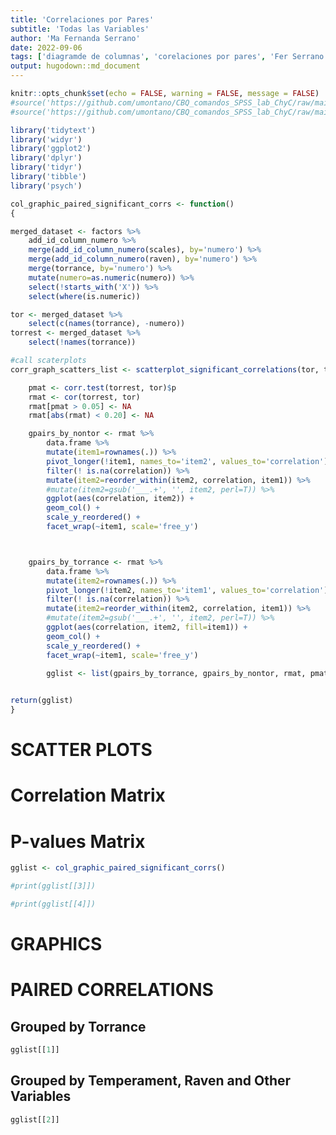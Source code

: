 ```yaml
---
title: 'Correlaciones por Pares'
subtitle: 'Todas las Variables'
author: 'Ma Fernanda Serrano'
date: 2022-09-06
tags: ['diagramde de columnas', 'corelaciones por pares', 'Fer Serrano', 'Torrance']
output: hugodown::md_document
---
```

```r
knitr::opts_chunk$set(echo = FALSE, warning = FALSE, message = FALSE)
#source('https://github.com/umontano/CBQ_comandos_SPSS_lab_ChyC/raw/main/correlation_graphics.R')
#source('https://github.com/umontano/CBQ_comandos_SPSS_lab_ChyC/raw/main/CBQ_comandosSPSS_lab_CHyC.R')
```

```r

library('tidytext')
library('widyr')
library('ggplot2')
library('dplyr')
library('tidyr')
library('tibble')
library('psych')

col_graphic_paired_significant_corrs <- function()
{

merged_dataset <- factors %>%
	add_id_column_numero %>%
	merge(add_id_column_numero(scales), by='numero') %>%
	merge(add_id_column_numero(raven), by='numero') %>%
	merge(torrance, by='numero') %>%
	mutate(numero=as.numeric(numero)) %>%
	select(!starts_with('X')) %>%
	select(where(is.numeric))

tor <- merged_dataset %>%
    select(c(names(torrance), -numero))
torrest <- merged_dataset %>%
    select(!names(torrance))

#call scaterplots
corr_graph_scatters_list <- scatterplot_significant_correlations(tor, torrest, sign=0.05)

	pmat <- corr.test(torrest, tor)$p
	rmat <- cor(torrest, tor)
	rmat[pmat > 0.05] <- NA
	rmat[abs(rmat) < 0.20] <- NA

    gpairs_by_nontor <- rmat %>%
		data.frame %>%
		mutate(item1=rownames(.)) %>%
		pivot_longer(!item1, names_to='item2', values_to='correlation') %>%
		filter(! is.na(correlation)) %>%
		mutate(item2=reorder_within(item2, correlation, item1)) %>%
		#mutate(item2=gsub('___.+', '', item2, perl=T)) %>%
		ggplot(aes(correlation, item2)) + 
		geom_col() +
		scale_y_reordered() +
		facet_wrap(~item1, scale='free_y')



    gpairs_by_torrance <- rmat %>%
		data.frame %>%
		mutate(item2=rownames(.)) %>%
		pivot_longer(!item2, names_to='item1', values_to='correlation') %>%
		filter(! is.na(correlation)) %>%
		mutate(item2=reorder_within(item2, correlation, item1)) %>%
		#mutate(item2=gsub('___.+', '', item2, perl=T)) %>%
		ggplot(aes(correlation, item2, fill=item1)) + 
		geom_col() +
		scale_y_reordered() +
		facet_wrap(~item1, scale='free_y')

        gglist <- list(gpairs_by_torrance, gpairs_by_nontor, rmat, pmat)

        
return(gglist)
}

```
# SCATTER PLOTS
# Correlation Matrix
#  P-values Matrix
```r
gglist <- col_graphic_paired_significant_corrs()
```


```r
#print(gglist[[3]])
```
```r
#print(gglist[[4]])
```

# GRAPHICS
# PAIRED CORRELATIONS
## Grouped by Torrance

```r
gglist[[1]]
```
## Grouped by Temperament, Raven and Other Variables

```r
gglist[[2]]
```
